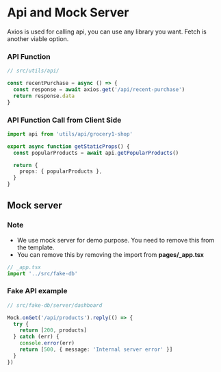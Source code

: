 # Api and Mock Server

Axios is used for calling api, you can use any library you want. Fetch is another viable option.

### API Function

```ts
// src/utils/api/

const recentPurchase = async () => {
  const response = await axios.get('/api/recent-purchase')
  return response.data
}
```

### API Function Call from Client Side

```ts
import api from 'utils/api/grocery1-shop'

export async function getStaticProps() {
  const popularProducts = await api.getPopularProducts()

  return {
    props: { popularProducts },
  }
}
```

## Mock server
### Note

- We use mock server for demo purpose. You need to remove this from the template.
- You can remove this by removing the import from **pages/\_app.tsx**
```ts
// _app.tsx
import '../src/fake-db'
```


### Fake API example

```ts
// src/fake-db/server/dashboard

Mock.onGet('/api/products').reply(() => {
  try {
    return [200, products]
  } catch (err) {
    console.error(err)
    return [500, { message: 'Internal server error' }]
  }
})
```
